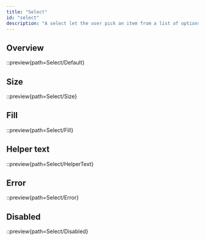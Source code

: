 ```yaml
---
title: "Select"
id: "select"
description: "A select let the user pick an item from a list of options."
---
```


## Overview

::preview{path=Select/Default}

## Size

::preview{path=Select/Size}

## Fill

::preview{path=Select/Fill}

## Helper text

::preview{path=Select/HelperText}

## Error

::preview{path=Select/Error}

## Disabled

::preview{path=Select/Disabled}

